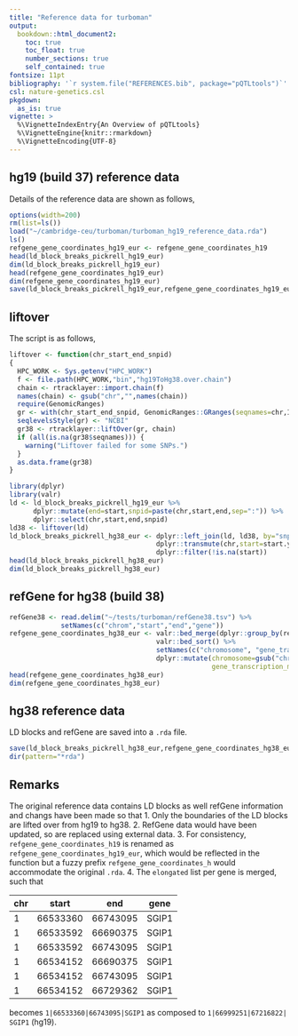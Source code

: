 ```yaml
---
title: "Reference data for turboman"
output:
  bookdown::html_document2:
    toc: true
    toc_float: true
    number_sections: true
    self_contained: true
fontsize: 11pt
bibliography: '`r system.file("REFERENCES.bib", package="pQTLtools")`'
csl: nature-genetics.csl
pkgdown:
  as_is: true
vignette: >
  %\VignetteIndexEntry{An Overview of pQTLtools}
  %\VignetteEngine{knitr::rmarkdown}
  %\VignetteEncoding{UTF-8}
---
```


## hg19 (build 37) reference data

Details of the reference data are shown as follows,

```r
options(width=200)
rm(list=ls())
load("~/cambridge-ceu/turboman/turboman_hg19_reference_data.rda")
ls()
refgene_gene_coordinates_hg19_eur <- refgene_gene_coordinates_h19
head(ld_block_breaks_pickrell_hg19_eur)
dim(ld_block_breaks_pickrell_hg19_eur)
head(refgene_gene_coordinates_hg19_eur)
dim(refgene_gene_coordinates_hg19_eur)
save(ld_block_breaks_pickrell_hg19_eur,refgene_gene_coordinates_hg19_eur,file="turboman_hg19_reference_data.rda")
```

## liftover

The script is as follows,

```r
liftover <- function(chr_start_end_snpid)
{
  HPC_WORK <- Sys.getenv("HPC_WORK")
  f <- file.path(HPC_WORK,"bin","hg19ToHg38.over.chain")
  chain <- rtracklayer::import.chain(f)
  names(chain) <- gsub("chr","",names(chain))
  require(GenomicRanges)
  gr <- with(chr_start_end_snpid, GenomicRanges::GRanges(seqnames=chr,IRanges::IRanges(start,end),snpid=snpid))
  seqlevelsStyle(gr) <- "NCBI"
  gr38 <- rtracklayer::liftOver(gr, chain)
  if (all(is.na(gr38$seqnames))) {
    warning("Liftover failed for some SNPs.")
  }
  as.data.frame(gr38)
}

library(dplyr)
library(valr)
ld <- ld_block_breaks_pickrell_hg19_eur %>%
      dplyr::mutate(end=start,snpid=paste(chr,start,end,sep=":")) %>%
      dplyr::select(chr,start,end,snpid)
ld38 <- liftover(ld)
ld_block_breaks_pickrell_hg38_eur <- dplyr::left_join(ld, ld38, by="snpid") %>%
                                     dplyr::transmute(chr,start=start.y) %>%
                                     dplyr::filter(!is.na(start))
head(ld_block_breaks_pickrell_hg38_eur)
dim(ld_block_breaks_pickrell_hg38_eur)
```

## refGene for hg38 (build 38)

```r
refGene38 <- read.delim("~/tests/turboman/refGene38.tsv") %>%
             setNames(c("chrom","start","end","gene"))
refgene_gene_coordinates_hg38_eur <- valr::bed_merge(dplyr::group_by(refGene38,gene)) %>%
                                     valr::bed_sort() %>%
                                     setNames(c("chromosome", "gene_transcription_start", "gene_transcription_stop", "gene_name")) %>%
                                     dplyr::mutate(chromosome=gsub("chr","",chromosome),
                                                   gene_transcription_midposition=(gene_transcription_start+gene_transcription_stop)/2)
head(refgene_gene_coordinates_hg38_eur)
dim(refgene_gene_coordinates_hg38_eur)
```

## hg38 reference data

LD blocks and refGene are saved into a `.rda` file.

```r
save(ld_block_breaks_pickrell_hg38_eur,refgene_gene_coordinates_hg38_eur,file="urboman_hg38_reference_data.rda")
dir(pattern="*rda")
```

## Remarks

The original reference data contains LD blocks as well refGene information and changs have been made so that
1. Only the boundaries of the LD blocks are lifted over from hg19 to hg38.
2. RefGene data would have been updated, so are replaced using external data.
3. For consistency, `refgene_gene_coordinates_h19` is renamed as `refgene_gene_coordinates_hg19_eur`, which would be reflected in the function but a fuzzy prefix `refgene_gene_coordinates_h` would accommodate the original `.rda`.
4. The `elongated` list per gene is merged, such that

chr|start|end|gene
---|-----|---|-----------
1|66533360|66743095|SGIP1
1|66533592|66690375|SGIP1
1|66533592|66743095|SGIP1
1|66534152|66690375|SGIP1
1|66534152|66743095|SGIP1
1|66534152|66729362|SGIP1

becomes `1|66533360|66743095|SGIP1` as composed to `1|66999251|67216822| SGIP1` (hg19).
